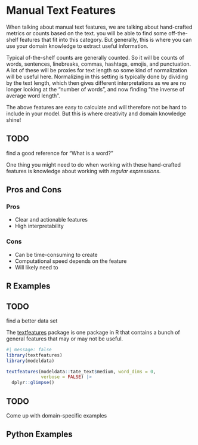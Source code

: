 # Manual Text Features {#sec-text-manual}

When talking about manual text features, we are talking about hand-crafted metrics or counts based on the text. you will be able to find some off-the-shelf features that fit into this category. But generally, this is where you can use your domain knowledge to extract useful information.

Typical of-the-shelf counts are generally counted. So it will be counts of words, sentences, linebreaks, commas, hashtags, emojis, and punctuation. A lot of these will be proxies for text length so some kind of normalization will be useful here. Normalizing in this setting is typically done by dividing by the text length, which then gives different interpretations as we are no longer looking at the "number of words", and now finding "the inverse of average word length".

The above features are easy to calculate and will therefore not be hard to include in your model. But this is where creativity and domain knowledge shine!

::: {.callout-caution}
# TODO

find a good reference for "What is a word?"
:::

One thing you might need to do when working with these hand-crafted features is knowledge about working with *regular expressions*.

## Pros and Cons

### Pros

- Clear and actionable features
- High interpretability

### Cons

- Can be time-consuming to create
- Computational speed depends on the feature
- Will likely need to 

## R Examples

::: {.callout-caution}
# TODO

find a better data set
:::

The [textfeatures]() package is one package in R that contains a bunch of general features that may or may not be useful.

```r
#| message: false
library(textfeatures)
library(modeldata)

textfeatures(modeldata::tate_text$medium, word_dims = 0, 
             verbose = FALSE) |>
  dplyr::glimpse()
```

::: {.callout-caution}
# TODO

Come up with domain-specific examples
:::

## Python Examples

